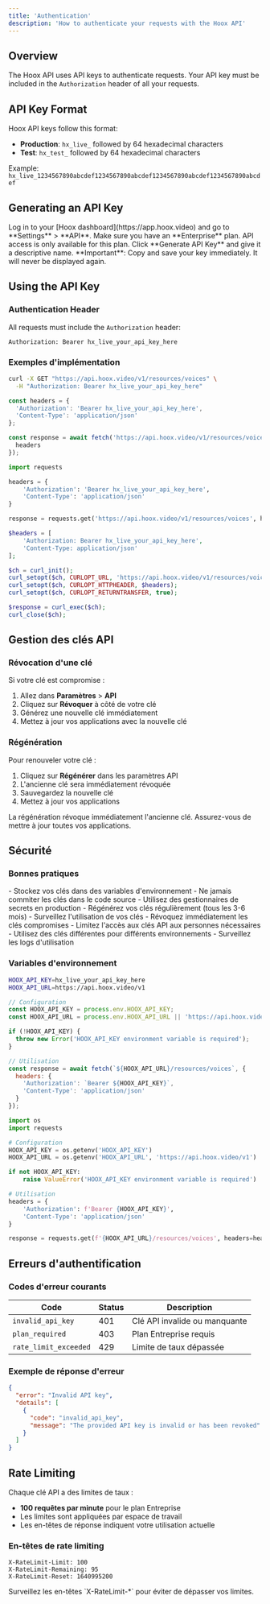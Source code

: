 ```yaml
---
title: 'Authentication'
description: 'How to authenticate your requests with the Hoox API'
---
```


## Overview

The Hoox API uses API keys to authenticate requests. Your API key must be included in the `Authorization` header of all your requests.

## API Key Format

Hoox API keys follow this format:
- **Production**: `hx_live_` followed by 64 hexadecimal characters
- **Test**: `hx_test_` followed by 64 hexadecimal characters

Example: `hx_live_1234567890abcdef1234567890abcdef1234567890abcdef1234567890abcdef`

## Generating an API Key

<Steps>
  <Step title="Access settings">
    Log in to your [Hoox dashboard](https://app.hoox.video) and go to **Settings** > **API**.
  </Step>
  <Step title="Check your plan">
    Make sure you have an **Enterprise** plan. API access is only available for this plan.
  </Step>
  <Step title="Generate the key">
    Click **Generate API Key** and give it a descriptive name.
  </Step>
  <Step title="Save the key">
    **Important**: Copy and save your key immediately. It will never be displayed again.
  </Step>
</Steps>

## Using the API Key

### Authentication Header

All requests must include the `Authorization` header:

```http
Authorization: Bearer hx_live_your_api_key_here
```

### Exemples d'implémentation

<CodeGroup>

```bash cURL
curl -X GET "https://api.hoox.video/v1/resources/voices" \
  -H "Authorization: Bearer hx_live_your_api_key_here"
```

```javascript JavaScript
const headers = {
  'Authorization': 'Bearer hx_live_your_api_key_here',
  'Content-Type': 'application/json'
};

const response = await fetch('https://api.hoox.video/v1/resources/voices', {
  headers
});
```

```python Python
import requests

headers = {
    'Authorization': 'Bearer hx_live_your_api_key_here',
    'Content-Type': 'application/json'
}

response = requests.get('https://api.hoox.video/v1/resources/voices', headers=headers)
```

```php PHP
$headers = [
    'Authorization: Bearer hx_live_your_api_key_here',
    'Content-Type: application/json'
];

$ch = curl_init();
curl_setopt($ch, CURLOPT_URL, 'https://api.hoox.video/v1/resources/voices');
curl_setopt($ch, CURLOPT_HTTPHEADER, $headers);
curl_setopt($ch, CURLOPT_RETURNTRANSFER, true);

$response = curl_exec($ch);
curl_close($ch);
```

</CodeGroup>

## Gestion des clés API

### Révocation d'une clé

Si votre clé est compromise :

1. Allez dans **Paramètres** > **API**
2. Cliquez sur **Révoquer** à côté de votre clé
3. Générez une nouvelle clé immédiatement
4. Mettez à jour vos applications avec la nouvelle clé

### Régénération

Pour renouveler votre clé :

1. Cliquez sur **Régénérer** dans les paramètres API
2. L'ancienne clé sera immédiatement révoquée
3. Sauvegardez la nouvelle clé
4. Mettez à jour vos applications

<Warning>
  La régénération révoque immédiatement l'ancienne clé. Assurez-vous de mettre à jour toutes vos applications.
</Warning>

## Sécurité

### Bonnes pratiques

<AccordionGroup>
  <Accordion title="Stockage sécurisé">
    - Stockez vos clés dans des variables d'environnement
    - Ne jamais commiter les clés dans le code source
    - Utilisez des gestionnaires de secrets en production
  </Accordion>

  <Accordion title="Rotation des clés">
    - Régénérez vos clés régulièrement (tous les 3-6 mois)
    - Surveillez l'utilisation de vos clés
    - Révoquez immédiatement les clés compromises
  </Accordion>

  <Accordion title="Restriction d'accès">
    - Limitez l'accès aux clés API aux personnes nécessaires
    - Utilisez des clés différentes pour différents environnements
    - Surveillez les logs d'utilisation
  </Accordion>
</AccordionGroup>

### Variables d'environnement

<CodeGroup>

```bash .env
HOOX_API_KEY=hx_live_your_api_key_here
HOOX_API_URL=https://api.hoox.video/v1
```

```javascript Node.js
// Configuration
const HOOX_API_KEY = process.env.HOOX_API_KEY;
const HOOX_API_URL = process.env.HOOX_API_URL || 'https://api.hoox.video/v1';

if (!HOOX_API_KEY) {
  throw new Error('HOOX_API_KEY environment variable is required');
}

// Utilisation
const response = await fetch(`${HOOX_API_URL}/resources/voices`, {
  headers: {
    'Authorization': `Bearer ${HOOX_API_KEY}`,
    'Content-Type': 'application/json'
  }
});
```

```python Python
import os
import requests

# Configuration
HOOX_API_KEY = os.getenv('HOOX_API_KEY')
HOOX_API_URL = os.getenv('HOOX_API_URL', 'https://api.hoox.video/v1')

if not HOOX_API_KEY:
    raise ValueError('HOOX_API_KEY environment variable is required')

# Utilisation
headers = {
    'Authorization': f'Bearer {HOOX_API_KEY}',
    'Content-Type': 'application/json'
}

response = requests.get(f'{HOOX_API_URL}/resources/voices', headers=headers)
```

</CodeGroup>

## Erreurs d'authentification

### Codes d'erreur courants

| Code | Status | Description |
|------|--------|-------------|
| `invalid_api_key` | 401 | Clé API invalide ou manquante |
| `plan_required` | 403 | Plan Entreprise requis |
| `rate_limit_exceeded` | 429 | Limite de taux dépassée |

### Exemple de réponse d'erreur

```json
{
  "error": "Invalid API key",
  "details": [
    {
      "code": "invalid_api_key",
      "message": "The provided API key is invalid or has been revoked"
    }
  ]
}
```

## Rate Limiting

Chaque clé API a des limites de taux :

- **100 requêtes par minute** pour le plan Entreprise
- Les limites sont appliquées par espace de travail
- Les en-têtes de réponse indiquent votre utilisation actuelle

### En-têtes de rate limiting

```http
X-RateLimit-Limit: 100
X-RateLimit-Remaining: 95
X-RateLimit-Reset: 1640995200
```

<Tip>
  Surveillez les en-têtes `X-RateLimit-*` pour éviter de dépasser vos limites.
</Tip>